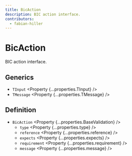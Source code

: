 ```yaml
---
title: BicAction
description: BIC action interface.
contributors:
  - fabian-hiller
---
```



# BicAction

BIC action interface.

## Generics

- `TInput` <Property {...properties.TInput} />
- `TMessage` <Property {...properties.TMessage} />

## Definition

- `BicAction` <Property {...properties.BaseValidation} />
  - `type` <Property {...properties.type} />
  - `reference` <Property {...properties.reference} />
  - `expects` <Property {...properties.expects} />
  - `requirement` <Property {...properties.requirement} />
  - `message` <Property {...properties.message} />
